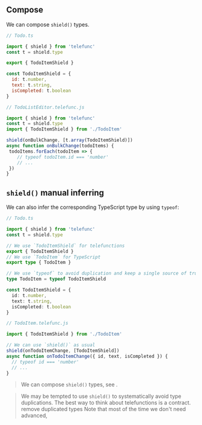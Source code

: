 ## Compose

We can compose `shield()` types.

```js
// Todo.ts

import { shield } from 'telefunc'
const t = shield.type

export { TodoItemShield }

const TodoItemShield = {
  id: t.number,
  text: t.string,
  isCompleted: t.boolean
}
```
```js
// TodoListEditor.telefunc.js

import { shield } from 'telefunc'
const t = shield.type
import { TodoItemShield } from './TodoItem'

shield(onBulkChange, [t.array(TodoItemShield)])
async function onBulkChange(todoItems) {
 todoItems.forEach(todoItem => {
    // typeof todoItem.id === 'number'
    // ...
 })
}
```


## `shield()` manual inferring

We can also infer the corresponding TypeScript type by using `typeof`:

```ts
// Todo.ts

import { shield } from 'telefunc'
const t = shield.type

// We use `TodoItemShield` for telefunctions
export { TodoItemShield }
// We use `TodoItem` for TypeScript
export type { TodoItem }

// We use `typeof` to avoid duplication and keep a single source of truth
type TodoItem = typeof TodoItemShield

const TodoItemShield = {
  id: t.number,
  text: t.string,
  isCompleted: t.boolean
}
```
```ts
// TodoItem.telefunc.js

import { TodoItemShield } from './TodoItem'

// We can use `shield()` as usual
shield(onTodoItemChange, [TodoItemShield])
async function onTodoItemChange({ id, text, isCompleted }) {
  // typeof id === 'number'
  // ...
}
```

> We can compose `shield()` types, see <Link href="/shield#compose" />.

> <Emoji name="warning" /> We may be tempted to use `shield()` to systematically avoid type duplications.
> The best way to think about telefunctions is a contract.
> remove duplicated types  Note that most of the time we don't need advanced,

